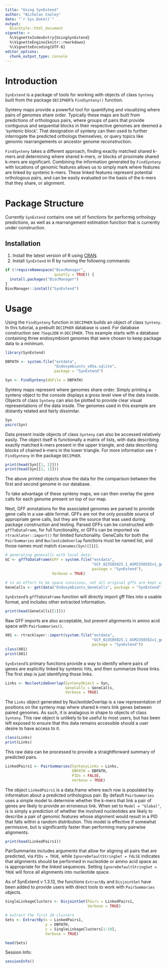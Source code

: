 ```yaml
---
title: "Using SynExtend"
author: "Nicholas Cooley"
date: "`r Sys.Date()`"
output: 
  BiocStyle::html_document
vignette: >
  %\VignetteIndexEntry{UsingSynExtend}
  %\VignetteEngine{knitr::rmarkdown}
  %\VignetteEncoding{UTF-8}
editor_options: 
  chunk_output_type: console
---
```


# Introduction

`SynExtend` is a package of tools for working with objects of class `Synteny` built from the package `DECIPHER`'s `FindSynteny()` function.

Synteny maps provide a powerful tool for quantifying and visualizing where pairs of genomes share order. Typically these maps are built from predictions of orthologous pairs, where groups of pairs that provide contiguous and sequential blocks in their respective genomes are deemed a 'syntenic block'. That designation of synteny can then used to further interrogate the predicted orthologs themselves, or query topics like genomic rearrangements or ancestor genome reconstruction.

`FindSynteny` takes a different approach, finding exactly matched shared k-mers and determining where shared k-mers, or blocks of proximate shared k-mers are significant. Combining the information generated by `FindSynteny` with locations of genomic features allows us to simply mark where features are linked by syntenic k-mers. These linked features represent potential orthologous pairs, and can be easily evaluated on the basis of the k-mers that they share, or alignment.

# Package Structure

Currently `SynExtend` contains one set of functions for performig orthology predictions, as well as a rearrangement estimation function that is currently under construction.

## Installation

1. Install the latest version of R using [CRAN](https://cran.r-project.org/).
2. Install `SynExtend` in R by running the following commands:

```r
if (!requireNamespace("BiocManager",
                      quietly = TRUE)) {
  install.packages("BiocManager")
}
BiocManager::install("SynExtend")
```

# Usage

Using the `FindSynteny` function in `DECIPHER` builds an object of class `Synteny`. In this tutorial, a prebuilt `DECIPHER` database is used. For database construction see `?Seqs2DB` in `DECIPHER`. This example starts with a database containing three endosymbiont genomes that were chosen to keep package data to a minimum.

```r
library(SynExtend)

DBPATH <- system.file("extdata",
                      "Endosymbionts_v05a.sqlite",
                      package = "SynExtend")

Syn <- FindSynteny(dbFile = DBPATH)
```

Synteny maps represent where genomes share order. Simply printing a synteny object to the console displays a gross level view of the data inside. Objects of class `Synteny` can also be plotted to provide clear visual representations of the data inside. The genomes used in this example are distantly related and fairly dissimilar.

```r
Syn
pairs(Syn)
```

Data present inside objects of class `Synteny` can also be accessed relatively easily. The object itself is functionally a matrix of lists, with data describing exactly matched k-mers present in the upper triangle, and data describing blocks of chained k-mers in the lower triangle. For more information see `?FindSynteny` in the package `DECIPHER`.

```r
print(head(Syn[[1, 2]]))
print(head(Syn[[2, 1]]))
```

The above printed objects show the data for the comparison between the first and second genome in our database.

To take advantage of these synteny maps, we can then overlay the gene calls for each genome present on top of our map.

Next, GFF annotations for the associated genomes are parsed to provide gene calls in a use-able format. GFFs are not the only possible source of appropriate gene calls, but they are the source that was used during package construction and testing. Parsed GFFs can be constructed with `gffToDataFrame`, for full functionality, or GFFs can be imported via `rtracklater::import()` for limited functionality. GeneCalls for both the `PairSummaries` and `NucleotideOverlap` functions must be named list, and those names must match `dimnames(Syn)[[1]]`.

```r
# generating genecalls with local data:
GC <- gffToDataFrame(GFF = system.file("extdata",
                                       "GCF_023585825.1_ASM2358582v1_genomic.gff.gz",
                                       package = "SynExtend"),
                     Verbose = TRUE)

# in an effort to be space conscious, not all original gffs are kept within this package
GeneCalls <- get(data("Endosymbionts_GeneCalls", package = "SynExtend"))
```

`SynExtend`'s `gffToDataFrame` function will directly import gff files into a usable format, and includes other extracted information.

```r
print(head(GeneCalls[[1]]))
```

Raw GFF imports are also acceptable, but prevent alignments in amino acid space with `PairSummaries()`.

```r
X01 <- rtracklayer::import(system.file("extdata",
                                       "GCF_023585825.1_ASM2358582v1_genomic.gff.gz",
                                       package = "SynExtend"))
class(X01)
print(X01)
```

`SynExtend`'s primary functions provide a way to identify where pairs of genes are explicitly linked by syntenic hits, and then summarize those links. The first step is just identifying those links.

```r
Links <- NucleotideOverlap(SyntenyObject = Syn,
                           GeneCalls = GeneCalls,
                           Verbose = TRUE)
```

The `Links` object generated by NucleotideOverlap is a raw representation of positions on the synteny map where shared k-mers link genes between paired genomes. As such, it is analagous in shape to objects of class `Synteny`. This raw object is unlikely to be useful to most users, but has been left exposed to ensure that this data remains accessible should a user desire to have access to it.

```r
class(Links)
print(Links)
```

This raw data can be processed to provide a straightforward summary of predicted pairs.

```r
LinkedPairs1 <- PairSummaries(SyntenyLinks = Links,
                              DBPATH = DBPATH,
                              PIDs = FALSE,
                              Verbose = TRUE)
```

The object `LinkedPairs1` is a data.frame where each row is populated by information about a predicted orthologous pair. By default `PairSummaries` uses a simple model to determine whether the k-mers that link a pair of genes are likely to provide an erroneous link. When set to `Model = "Global"`, is is simply a prediction of whether the involved nucleotides are likely to describe a pair of genomic features whose alignment would result in a PID that falls within a random distribution. This model is effective if somewhat permissive, but is significantly faster than performing many pairwise alignments.

```r
print(head(LinkedPairs1))
```

PairSummaries includes arguments that allow for aligning all pairs that are predicted, via `PIDs = TRUE`, while `IgnoreDefaultStringSet = FALSE` indicates that alignments should be performed in nucleotide or amino acid space as is appropriate for the linked sequences. Setting `IgnoreDefaultStringSet = TRUE` will force all alignments into nucleotide space.

As of SynExtend v 1.3.13, the functions `ExtractBy` and `DisjointSet` have been added to provide users with direct tools to work with `PairSummaries` objects.

```r
SingleLinkageClusters <- DisjointSet(Pairs = LinkedPairs1,
                                     Verbose = TRUE)
```

```r
# extract the first 10 clusters
Sets <- ExtractBy(x = LinkedPairs1,
                  y = DBPATH,
                  z = SingleLinkageClusters[1:10],
                  Verbose = TRUE)

head(Sets)
```

Session Info:

```r
sessionInfo()
```





